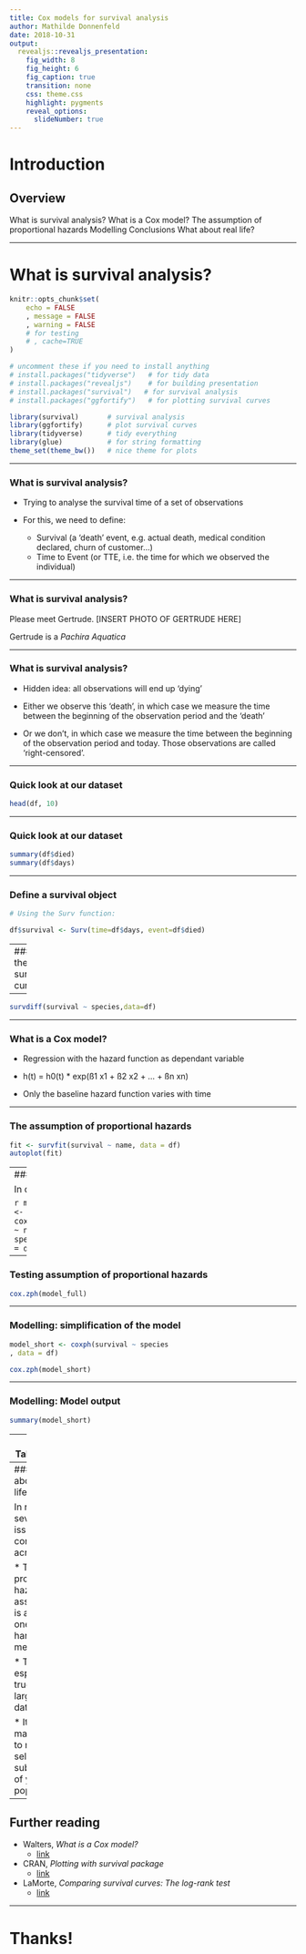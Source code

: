 ```yaml
---
title: Cox models for survival analysis
author: Mathilde Donnenfeld
date: 2018-10-31
output:
  revealjs::revealjs_presentation:
    fig_width: 8
    fig_height: 6
    fig_caption: true
    transition: none
    css: theme.css
    highlight: pygments
    reveal_options:
      slideNumber: true
---
```


<h1 class="title">Introduction</h1>

<!-- Fonts go here to prevent blank slide -->
<style>
@import url('https://fonts.googleapis.com/css?family=Merriweather|Open+Sans');
</style>
<!-- End fonts -->

## Overview

What is survival analysis?
What is a Cox model?
The assumption of proportional hazards
Modelling
Conclusions
What about real life?

---

<h1 class="title">What is survival analysis?</h1>

```r
knitr::opts_chunk$set(
	echo = FALSE
	, message = FALSE
	, warning = FALSE
	# for testing
	# , cache=TRUE
)
```

```r
# uncomment these if you need to install anything
# install.packages("tidyverse")   # for tidy data
# install.packages("revealjs")    # for building presentation
# install.packages("survival")   # for survival analysis
# install.packages("ggfortify")   # for plotting survival curves
```


```r
library(survival)       # survival analysis
library(ggfortify)      # plot survival curves
library(tidyverse)      # tidy everything
library(glue)           # for string formatting
theme_set(theme_bw())   # nice theme for plots
```
---

### What is survival analysis?

* Trying to analyse the survival time of a set of observations

* For this, we need to define:
  * Survival (a 'death' event, e.g. actual death, medical condition declared, churn of customer...)
  * Time to Event (or TTE, i.e. the time for which we observed the individual)

---

### What is survival analysis?

Please meet Gertrude.
[INSERT PHOTO OF GERTRUDE HERE]

Gertrude is a *Pachira Aquatica*

---

### What is survival analysis?

* Hidden idea: all observations will end up 'dying'

* Either we observe this 'death', in which case we measure the time between the beginning of the observation period and the 'death'

* Or we don't, in which case we measure the time between the beginning of the observation period and today. Those observations are called 'right-censored'.

---

### Quick look at our dataset

```r
head(df, 10)
```



---

### Quick look at our dataset

```r
summary(df$died)
summary(df$days)
```

---

### Define a survival object

```r

# Using the Surv function:

df$survival <- Surv(time=df$days, event=df$died)


```

---
###Plot the survival curve
```r
fit_proportional <- survfit(survival ~ species, data = df)
autoplot(fit_proportional)
```

---

```r

survdiff(survival ~ species,data=df)

```
---

### What is a Cox model?

* Regression with the hazard function as dependant variable

* h(t) = h0(t) * exp(ß1 x1 +  ß2 x2 + ... + ßn xn)

* Only the baseline hazard function varies with time

---

### The assumption of proportional hazards

```r
fit <- survfit(survival ~ name, data = df)
autoplot(fit)
```

---
### Modelling

In code:

```r

model_full <- coxph(survival ~ name
      + species
, data = df)
```

---  

### Testing assumption of proportional hazards

```r
cox.zph(model_full)
```

---

### Modelling: simplification of the model

```r

model_short <- coxph(survival ~ species
, data = df)

cox.zph(model_short)

```

---

### Modelling: Model output

```r
summary(model_short)
```

---
### Takeaways

* Survival analysis is a powerful tool for analyzing the association of variables with a hazard function

* With great power comes a great assumption

* Congrats to Gertrude (1.5 years and counting!)

---
### What about real life?

In real life, several issues can come across:

* The proportional hazards assumption is a strong one, and hard to meet.

* This is especially true for large datasets

* It can make sense to randomly select a subsample of your population

---



## Further reading
* Walters, *What is a Cox model?*
    * [link](http://www.bandolier.org.uk/painres/download/whatis/COX_MODEL.pdf)
* CRAN, *Plotting with survival package*
    * [link](https://cran.r-project.org/web/packages/ggfortify/vignettes/plot_surv.html)
* LaMorte, *Comparing survival curves: The log-rank test*
    * [link](http://sphweb.bumc.bu.edu/otlt/MPH-Modules/BS/BS704_Survival/BS704_Survival5.html)


---

<h1 class="title">Thanks!</h1>